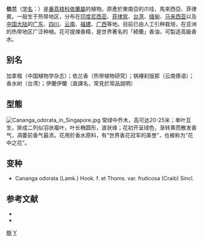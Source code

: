 {{ctm}}
{{Speciesbox 
| taxon = Cananga odorata
| binomial_authority = (Lamk.) Hook.
| subdivision_ranks =[[变种|变种]]
| subdivision =
* 依兰 ''G. o.'' var. ''odorata''
* 小依兰 ''G. o.'' var. ''fruticosa''
}}

'''依兰'''（[[学名|学名]]：{{lang|la|''Cananga odorata''}}）是[[番荔枝科|番荔枝科]][[依蘭屬|依蘭屬]]的植物。原產於東南亞的爪哇、馬來西亞、菲律賓。一般生于热带地区，分布在[[印度尼西亚|印度尼西亚]]、[[菲律宾|菲律宾]]、[[台湾|台湾]]、[[缅甸|缅甸]]、[[马来西亚|马来西亚]]以及[[中国大陆|中国大陆]]的[[广东|广东]]、[[四川|四川]]、[[云南|云南]]、[[福建|福建]]、[[广西|广西]]等地。目前已由人工引种栽培，在亚洲的热带地区广泛种植。花可提煉香精，是世界著名的「綺蘭」香油，可製造高級香水。

== 别名 ==
加拿楷（中国植物学杂志）；依兰香（热带植物研究）；锅裸刹版那（云南傣语）；香水树（台湾）；伊蘭伊蘭（直譯名，常見於常品說明）

== 型態 ==
[[File:Cananga_odorata_in_Singapore.jpg|thumb]]
常绿中乔木，高可达20-25米；单叶互生，排成二列似羽状複叶，叶长椭圆形，波状缘；花初开呈绿色，渐转黄而散发香气，凋萎前香气最浓。花用於香水原料，有“世界香花冠军的美誉”，也被称为“花中之花”。

== 变种 ==
* Cananga odorata (Lamk.) Hook. f. et Thoms. var. fruticosa (Craib) Sincl.

== 参考文献 ==
<div class="references-small">
* {{cite web| url =http://www.bioinfo.cn/db05/KmzwSpecies.php?action=view&id=139| title =依兰（原变种）| work =《中国高等植物数据库全库》| publisher =中国科学院微生物研究所| author =昆明植物研究所| accessdate =2009-02-21| deadurl =yes| archiveurl =https://web.archive.org/web/20160305021356/http://www.bioinfo.cn/db05/KmzwSpecies.php?action=view&id=139| archivedate =2016-03-05}}
* {{CPNI| zh=小依兰 | id=123-49585 | binomial=Cananga odorata | authority=(Craib) Sincl. | var=fruticosa | accessdate=2013-01-18}}
</div>
{{Taxonbar|from=Q220963}}

[[Category:藥用植物|樹]]
[[Category:依兰属|Y]]


{{藥用植物小作品}}